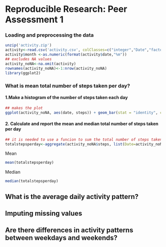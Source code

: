 # Reproducible Research: Peer Assessment 1


### Loading and preprocessing the data
```r
unzip('activity.zip')
activity<-read.csv('activity.csv', colClasses=c("integer","Date","factor"))
activity$month <-as.numeric(format(activity$date,"%m"))
## excludes NA values
activity_noNA<-na.omit(activity)
rownames(activity_noNA)<-1:nrow(activity_noNA)
library(ggplot2)
```

### What is mean total number of steps taken per day?

#### 1.Make a histogram of the number of steps taken each day

```r
## makes the plot
ggplot(activity_noNA, aes(date, steps)) + geom_bar(stat = "identity", colour = "green" , fill = "green", width = 0.8) + facet_grid(. ~ month, scales = "free") + labs(title = "1.Histogram of Total Number of Steps Taken Each Day", x = "Date", y = "Number of steps")
```

#### 2. Calculate and report the <b>mean</b> and median total number of steps taken per day

```r
## it is needed to use a funcion to sum the total number of steps taken each day
totalstepsperday<-aggregate(activity_noNA$steps, list(Date=activity_noNA$date), FUN = "sum")$x
```
Mean
```r
mean(totalstepsperday)
```
Median
```r
median(totalstepsperday)
```



## What is the average daily activity pattern?



## Imputing missing values



## Are there differences in activity patterns between weekdays and weekends?
